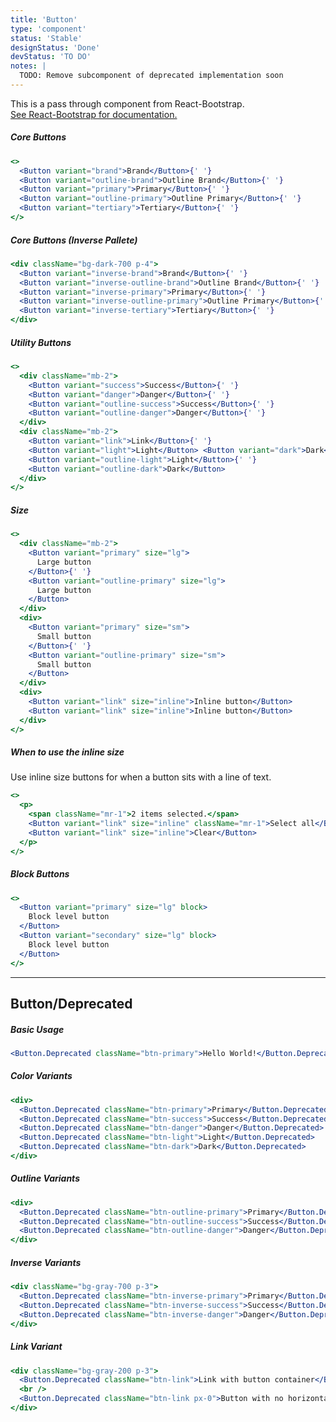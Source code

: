 ```yaml
---
title: 'Button'
type: 'component'
status: 'Stable'
designStatus: 'Done'
devStatus: 'TO DO'
notes: |
  TODO: Remove subcomponent of deprecated implementation soon
---
```


<p style={{ fontSize: '1.5em' }}>
  This is a pass through component from React-Bootstrap.<br/>
  <a href="https://react-bootstrap.github.io/components/cards/" target="_blank" rel="noopener noreferrer">
    See React-Bootstrap for documentation.
  </a>
</p>

##### Core Buttons
```jsx live
<>
  <Button variant="brand">Brand</Button>{' '}
  <Button variant="outline-brand">Outline Brand</Button>{' '}
  <Button variant="primary">Primary</Button>{' '}
  <Button variant="outline-primary">Outline Primary</Button>{' '}
  <Button variant="tertiary">Tertiary</Button>{' '}
</>
```
##### Core Buttons (Inverse Pallete)
```jsx live
<div className="bg-dark-700 p-4">
  <Button variant="inverse-brand">Brand</Button>{' '}
  <Button variant="inverse-outline-brand">Outline Brand</Button>{' '}
  <Button variant="inverse-primary">Primary</Button>{' '}
  <Button variant="inverse-outline-primary">Outline Primary</Button>{' '}
  <Button variant="inverse-tertiary">Tertiary</Button>{' '}
</div>
```

##### Utility Buttons
```jsx live
<>
  <div className="mb-2">
    <Button variant="success">Success</Button>{' '}
    <Button variant="danger">Danger</Button>{' '}
    <Button variant="outline-success">Success</Button>{' '}
    <Button variant="outline-danger">Danger</Button>{' '}
  </div>
  <div className="mb-2">
    <Button variant="link">Link</Button>{' '}
    <Button variant="light">Light</Button> <Button variant="dark">Dark</Button>{' '}
    <Button variant="outline-light">Light</Button>{' '}
    <Button variant="outline-dark">Dark</Button>
  </div>
</>
```

##### Size

```jsx live
<>
  <div className="mb-2">
    <Button variant="primary" size="lg">
      Large button
    </Button>{' '}
    <Button variant="outline-primary" size="lg">
      Large button
    </Button>
  </div>
  <div>
    <Button variant="primary" size="sm">
      Small button
    </Button>{' '}
    <Button variant="outline-primary" size="sm">
      Small button
    </Button>
  </div>
  <div>
    <Button variant="link" size="inline">Inline button</Button>
    <Button variant="link" size="inline">Inline button</Button>
  </div>
</>
```

##### When to use the inline size

Use inline size buttons for when a button sits with a line of text.

```jsx live
<>
  <p>
    <span className="mr-1">2 items selected.</span>
    <Button variant="link" size="inline" className="mr-1">Select all</Button>
    <Button variant="link" size="inline">Clear</Button>
  </p>
</>
```

##### Block Buttons

```jsx live
<>
  <Button variant="primary" size="lg" block>
    Block level button
  </Button>
  <Button variant="secondary" size="lg" block>
    Block level button
  </Button>
</>
```

***

## Button/Deprecated

##### Basic Usage

```jsx live
<Button.Deprecated className="btn-primary">Hello World!</Button.Deprecated>
```

##### Color Variants

```jsx live
<div>
  <Button.Deprecated className="btn-primary">Primary</Button.Deprecated>
  <Button.Deprecated className="btn-success">Success</Button.Deprecated>
  <Button.Deprecated className="btn-danger">Danger</Button.Deprecated>
  <Button.Deprecated className="btn-light">Light</Button.Deprecated>
  <Button.Deprecated className="btn-dark">Dark</Button.Deprecated>
</div>
```

##### Outline Variants

```jsx live
<div>
  <Button.Deprecated className="btn-outline-primary">Primary</Button.Deprecated>
  <Button.Deprecated className="btn-outline-success">Success</Button.Deprecated>
  <Button.Deprecated className="btn-outline-danger">Danger</Button.Deprecated>
</div>
```

##### Inverse Variants

```jsx live
<div className="bg-gray-700 p-3">
  <Button.Deprecated className="btn-inverse-primary">Primary</Button.Deprecated>
  <Button.Deprecated className="btn-inverse-success">Success</Button.Deprecated>
  <Button.Deprecated className="btn-inverse-danger">Danger</Button.Deprecated>
</div>
```

##### Link Variant

```jsx live
<div className="bg-gray-200 p-3">
  <Button.Deprecated className="btn-link">Link with button container</Button.Deprecated>
  <br />
  <Button.Deprecated className="btn-link px-0">Button with no horizontal padding</Button.Deprecated>
</div>
```
